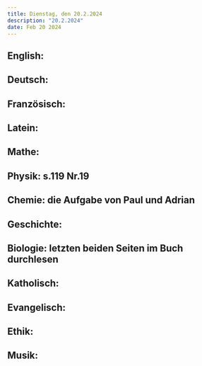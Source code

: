 ```yaml
---
title: Dienstag, den 20.2.2024
description: "20.2.2024"
date: Feb 20 2024
---
```


## English: 
## Deutsch: 
## Französisch: 
## Latein: 
## Mathe: 
## Physik: s.119 Nr.19
## Chemie: die Aufgabe von Paul und Adrian
## Geschichte: 
## Biologie: letzten beiden Seiten im Buch durchlesen
## Katholisch: 
## Evangelisch: 
## Ethik: 
## Musik: 